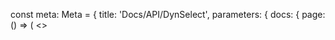 
const meta: Meta = {
  title: 'Docs/API/DynSelect',
  parameters: {
    docs: {
      page: () => (
        <>
          <Title />
          <Subtitle>API Reference</Subtitle>
          <Description>DynSelect/DynSelectOption props i a11y napomene.</Description>
          <Primary />
          <ArgsTable of={Types} />
          <Stories />
        </>
      )
    }
  }
}
